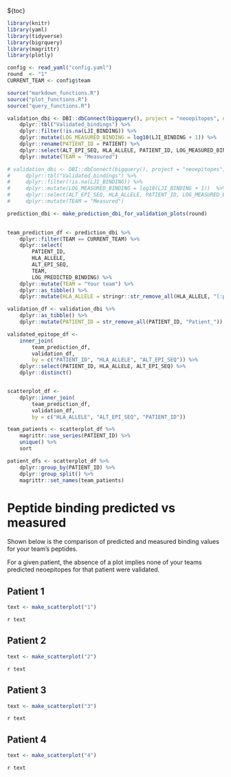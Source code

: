 ${toc}

```r
library(knitr)
library(yaml)
library(tidyverse)
library(bigrquery)
library(magrittr)
library(plotly)

config <- read_yaml("config.yaml")
round  <- "1"
CURRENT_TEAM <- config$team

source("markdown_functions.R")
source("plot_functions.R")
source("query_functions.R")

validation_dbi <- DBI::dbConnect(bigquery(), project = "neoepitopes", dataset = "Version_2") %>% 
    dplyr::tbl("Validated_bindings") %>% 
    dplyr::filter(!is.na(LJI_BINDING)) %>% 
    dplyr::mutate(LOG_MEASURED_BINDING = log10(LJI_BINDING + 1)) %>%
    dplyr::rename(PATIENT_ID = PATIENT) %>%
    dplyr::select(ALT_EPI_SEQ, HLA_ALLELE, PATIENT_ID, LOG_MEASURED_BINDING) %>% 
    dplyr::mutate(TEAM = "Measured")

# validation_dbi <- DBI::dbConnect(bigquery(), project = "neoepitopes", dataset = "Version_3") %>% 
#     dplyr::tbl("Validated_bindings") %>% 
#     dplyr::filter(!is.na(LJI_BINDING)) %>% 
#     dplyr::mutate(LOG_MEASURED_BINDING = log10(LJI_BINDING + 1))  %>% 
#     dplyr::select(ALT_EPI_SEQ, HLA_ALLELE, PATIENT_ID, LOG_MEASURED_BINDING)
#     dplyr::mutate(TEAM = "Measured")

prediction_dbi <- make_prediction_dbi_for_validation_plots(round) 
    

team_prediction_df <- prediction_dbi %>% 
    dplyr::filter(TEAM == CURRENT_TEAM) %>% 
    dplyr::select(
        PATIENT_ID, 
        HLA_ALLELE, 
        ALT_EPI_SEQ,
        TEAM, 
        LOG_PREDICTED_BINDING) %>% 
    dplyr::mutate(TEAM = "Your team") %>% 
    dplyr::as_tibble() %>% 
    dplyr::mutate(HLA_ALLELE = stringr::str_remove_all(HLA_ALLELE, "[:punct:]"))  # remove !!!!

validation_df <- validation_dbi %>% 
    dplyr::as_tibble() %>% 
    dplyr::mutate(PATIENT_ID = str_remove_all(PATIENT_ID, "Patient_"))

validated_epitope_df <- 
    inner_join(
        team_prediction_df, 
        validation_df, 
        by = c("PATIENT_ID", "HLA_ALLELE", "ALT_EPI_SEQ")) %>% 
    dplyr::select(PATIENT_ID, HLA_ALLELE, ALT_EPI_SEQ) %>% 
    dplyr::distinct()


scatterplot_df <- 
    dplyr::inner_join(
        team_prediction_df,
        validation_df,
        by = c("HLA_ALLELE", "ALT_EPI_SEQ", "PATIENT_ID"))

team_patients <- scatterplot_df %>%
    magrittr::use_series(PATIENT_ID) %>%
    unique() %>%
    sort

patient_dfs <- scatterplot_df %>%
    dplyr::group_by(PATIENT_ID) %>%
    dplyr::group_split() %>%
    magrittr::set_names(team_patients)


```
# Peptide binding predicted vs measured

Shown below is the comparison of predicted and measured binding values for your team's peptides.

For a given patient, the absence of a plot implies none of your teams predicted neoepitopes for that patient were validated.

## Patient 1
```r
text <- make_scatterplot("1")
```
`r text`

## Patient 2
```r
text <- make_scatterplot("2")
```
`r text`

## Patient 3
```r
text <- make_scatterplot("3")
```
`r text`

## Patient 4
```r
text <- make_scatterplot("4")
```
`r text`